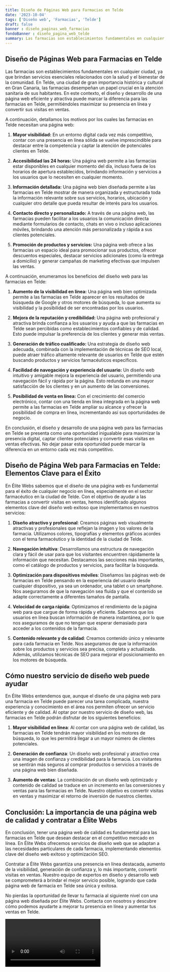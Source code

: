 ```yaml
---
title: Diseño de Páginas Web para Farmacias en Telde
date: '2023-10-04'
tags: ['Diseño web', 'Farmacias', 'Telde']
draft: false
banner : diseño_paginas_web_farmacias
fondoBanner : diseño_pagina_web_telde
summary: Las farmacias son establecimientos fundamentales en cualquier ciudad, ya que brindan servicios esenciales relacionados con la salud y el bienestar de la comunidad. En Telde, una ciudad de gran importancia histórica y cultural en Gran Canaria, las farmacias desempeñan un papel crucial en la atención sanitaria de sus habitantes. En este contexto, el diseño y desarrollo de una página web eficiente y atractiva puede marcar la diferencia para las farmacias en Telde, permitiéndoles maximizar su presencia en línea y convertir sus visitas en ventas.
---
```


## Diseño de Páginas Web para Farmacias en Telde

Las farmacias son establecimientos fundamentales en cualquier ciudad, ya que brindan servicios esenciales relacionados con la salud y el bienestar de la comunidad. En Telde, una ciudad de gran importancia histórica y cultural en Gran Canaria, las farmacias desempeñan un papel crucial en la atención sanitaria de sus habitantes. En este contexto, el diseño y desarrollo de una página web eficiente y atractiva puede marcar la diferencia para las farmacias en Telde, permitiéndoles maximizar su presencia en línea y convertir sus visitas en ventas.

A continuación, detallamos los motivos por los cuales las farmacias en Telde necesitan una página web:

1. **Mayor visibilidad:** En un entorno digital cada vez más competitivo, contar con una presencia en línea sólida se vuelve imprescindible para destacar entre la competencia y captar la atención de potenciales clientes en Telde.

2. **Accesibilidad las 24 horas:** Una página web permite a las farmacias estar disponibles en cualquier momento del día, incluso fuera de los horarios de apertura establecidos, brindando información y servicios a los usuarios que lo necesiten en cualquier momento.

3. **Información detallada:** Una página web bien diseñada permite a las farmacias en Telde mostrar de manera organizada y estructurada toda la información relevante sobre sus servicios, horarios, ubicación y cualquier otro detalle que pueda resultar de interés para los usuarios.

4. **Contacto directo y personalizado:** A través de una página web, las farmacias pueden facilitar a los usuarios la comunicación directa mediante formularios de contacto, chats en vivo o incluso aplicaciones móviles, brindando una atención más personalizada y rápida a sus clientes potenciales.

5. **Promoción de productos y servicios:** Una página web ofrece a las farmacias un espacio ideal para promocionar sus productos, ofrecer descuentos especiales, destacar servicios adicionales (como la entrega a domicilio) y generar campañas de marketing efectivas que impulsen las ventas.

A continuación, enumeramos los beneficios del diseño web para las farmacias en Telde:

1. **Aumento de la visibilidad en línea:** Una página web bien optimizada permite a las farmacias en Telde aparecer en los resultados de búsqueda de Google y otros motores de búsqueda, lo que aumenta su visibilidad y la posibilidad de ser encontradas por los usuarios.

2. **Mejora de la reputación y credibilidad:** Una página web profesional y atractiva brinda confianza a los usuarios y ayuda a que las farmacias en Telde sean percibidas como establecimientos confiables y de calidad. Esto puede impulsar la preferencia de los clientes y generar más ventas.

3. **Generación de tráfico cualificado:** Una estrategia de diseño web adecuada, combinada con la implementación de técnicas de SEO local, puede atraer tráfico altamente relevante de usuarios en Telde que estén buscando productos y servicios farmacéuticos específicos.

4. **Facilidad de navegación y experiencia del usuario:** Un diseño web intuitivo y amigable mejora la experiencia del usuario, permitiendo una navegación fácil y rápida por la página. Esto redunda en una mayor satisfacción de los clientes y en un aumento de las conversiones.

5. **Posibilidad de venta en línea:** Con el crecimiento del comercio electrónico, contar con una tienda en línea integrada en la página web permite a las farmacias en Telde ampliar su alcance y ofrecer la posibilidad de compra en línea, incrementando así sus oportunidades de negocio.

En conclusión, el diseño y desarrollo de una página web para las farmacias en Telde se presenta como una oportunidad inigualable para maximizar la presencia digital, captar clientes potenciales y convertir esas visitas en ventas efectivas. No dejar pasar esta oportunidad puede marcar la diferencia en un entorno cada vez más competitivo.

<GifSeo />

<Cta />

## Diseño de Página Web para Farmacias en Telde: Elementos Clave para el Éxito

En Élite Webs sabemos que el diseño de una página web es fundamental para el éxito de cualquier negocio en línea, especialmente en el sector farmacéutico en la ciudad de Telde. Con el objetivo de ayudar a las farmacias a convertir visitas en ventas, hemos identificado algunos elementos clave del diseño web exitoso que implementamos en nuestros servicios:

1. **Diseño atractivo y profesional**: Creamos páginas web visualmente atractivas y profesionales que reflejan la imagen y los valores de la farmacia. Utilizamos colores, tipografías y elementos gráficos acordes con el tema farmacéutico y la identidad de la ciudad de Telde.

2. **Navegación intuitiva**: Desarrollamos una estructura de navegación clara y fácil de usar para que los visitantes encuentren rápidamente la información que necesitan. Destacamos las secciones más importantes, como el catálogo de productos y servicios, para facilitar la búsqueda.

3. **Optimización para dispositivos móviles**: Diseñamos las páginas web de farmacias en Telde pensando en la experiencia del usuario desde cualquier dispositivo, ya sea un ordenador, una tablet o un smartphone. Nos aseguramos de que la navegación sea fluida y que el contenido se adapte correctamente a diferentes tamaños de pantalla.

4. **Velocidad de carga rápida**: Optimizamos el rendimiento de la página web para que cargue de forma rápida y eficiente. Sabemos que los usuarios en línea buscan información de manera instantánea, por lo que nos aseguramos de que no tengan que esperar demasiado para acceder a los contenidos de la farmacia.

5. **Contenido relevante y de calidad**: Creamos contenido único y relevante para cada farmacia en Telde. Nos aseguramos de que la información sobre los productos y servicios sea precisa, completa y actualizada. Además, utilizamos técnicas de SEO para mejorar el posicionamiento en los motores de búsqueda.

## Cómo nuestro servicio de diseño web puede ayudar

En Élite Webs entendemos que, aunque el diseño de una página web para una farmacia en Telde puede parecer una tarea complicada, nuestra experiencia y conocimiento en el área nos permiten ofrecer un servicio eficiente y de calidad. Al optar por nuestro servicio de diseño web, las farmacias en Telde podrán disfrutar de los siguientes beneficios:

1. **Mayor visibilidad en línea**: Al contar con una página web de calidad, las farmacias en Telde tendrán mayor visibilidad en los motores de búsqueda, lo que les permitirá llegar a un mayor número de clientes potenciales.

2. **Generación de confianza**: Un diseño web profesional y atractivo crea una imagen de confianza y credibilidad para la farmacia. Los visitantes se sentirán más seguros al comprar productos o servicios a través de una página web bien diseñada.

3. **Aumento de ventas**: La combinación de un diseño web optimizado y contenido de calidad se traduce en un incremento en las conversiones y ventas para las farmacias en Telde. Nuestro objetivo es convertir visitas en ventas y maximizar el retorno de inversión de nuestros clientes.

## Conclusión: La importancia de una página web de calidad y contratar a Élite Webs

En conclusión, tener una página web de calidad es fundamental para las farmacias en Telde que desean destacar en el competitivo mercado en línea. En Élite Webs ofrecemos servicios de diseño web que se adaptan a las necesidades particulares de cada farmacia, implementando elementos clave del diseño web exitoso y optimización SEO.

Contratar a Élite Webs garantiza una presencia en línea destacada, aumento de la visibilidad, generación de confianza y, lo más importante, convertir visitas en ventas. Nuestro equipo de expertos en diseño y desarrollo web se comprometerá a brindar el mejor servicio posible, logrando que cada página web de farmacia en Telde sea única y exitosa.

No pierdas la oportunidad de llevar tu farmacia al siguiente nivel con una página web diseñada por Élite Webs. Contacta con nosotros y descubre cómo podemos ayudarte a mejorar tu presencia en línea y aumentar tus ventas en Telde.

<Video />

<CtaBot job='Farmacias' city='Telde'/>

<Gmaps query='Telde+españa+maps' />